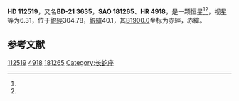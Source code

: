 {{Starbox begin
| name = HD 112519
}}
{{Starbox observe
| epoch = [[J2000.0|J2000.0]]
| constell = {{星座名待查}}<ref name=SIMBAD>{{cite web
 | url=http://simbad.u-strasbg.fr/simbad/sim-id?Ident=HR+4918
 | title =Pulsating variable Star
 | publisher=Centre de Données astronomiques de Strasbourg
 | work=SIMBAD
 | accessdate=2012-07-13}}</ref><ref name=DATA>{{cite web
 | url=http://vizier.u-strasbg.fr/viz-bin/VizieR-5?-out.add=.&-source=5050&-corr=PK=HR&-out.max=9999&HR=4918
 | title=VizieR Detailed Page
 | accessdate=2012-07-13
 | archive-date=2016-03-04
 | archive-url=https://web.archive.org/web/20160304194735/http://vizier.u-strasbg.fr/viz-bin/VizieR-5?-out.add=.&-source=5050&-corr=PK=HR&-out.max=9999&HR=4918
 | dead-url=no
 }}</ref>
| 星官 = 
| ra = {{RA|12|57|33.2}}<ref name=SIMBAD /><ref name=DATA />
| dec = {{DEC|-22|45|14}}<ref name=SIMBAD /><ref name=DATA />
| appmag_v = 6.31<ref name=SIMBAD /><ref name=DATA />
}}
{{Starbox character
| class = G5<ref name=SIMBAD /><ref name=DATA />
| b-v = 1.07<ref name=SIMBAD /><ref name=DATA />
| u-b = <ref name=SIMBAD /><ref name=DATA />
| r-i = <ref name=SIMBAD /><ref name=DATA />
| variable = 
}}
{{Starbox astrometry
| radial_v = 
| prop_mo_ra = 3
| parallax = 
| p_error = 
}}
{{Starbox catalog
| names =BD-21 3635，[[SAO星表|SAO]] 181265，[[HD星表|HD]] 112519，[[HR星表|HR]] 4918}}
{{Starbox reference |Simbad=HR+4918}}
{{Starbox end}}

'''HD 112519'''，又名'''BD-21 3635'''，'''SAO 181265'''、'''HR 4918'''，是一颗恒星<ref name=SIMBAD /><ref name=DATA />，视星等为6.31，位于[[銀道座標系|銀經]]304.78，[[銀道座標系|銀緯]]40.1，其[[B1900.0|B1900.0]]坐标为赤經{{RA|12|52|13}}，赤緯{{DEC|-22|40.1|44}}。

== 参考文献 ==
{{reflist}}

{{star-stub}}

[[Category:HD和HDE天體|112519]]
[[Category:HR天體|4918]]
[[Category:SAO天體|181265]]
[[Category:长蛇座|Category:长蛇座]]